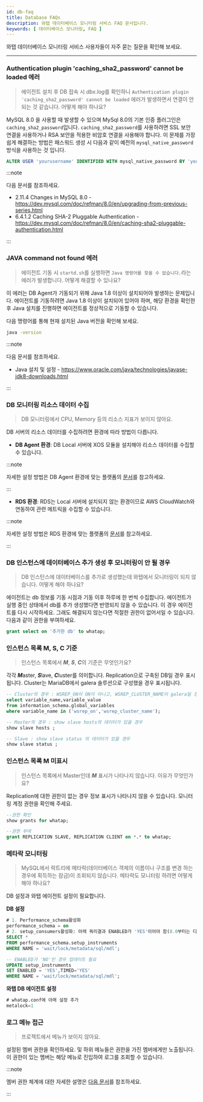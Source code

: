 ```yaml
---
id: db-faq
title: Database FAQs
description: 와탭 데이터베이스 모니터링 서비스 FAQ 문서입니다.
keywords: [ 데이터베이스 모니터링, FAQ ]
---
```


와탭 데이터베이스 모니터링 서비스 사용자들이 자주 묻는 질문을 확인해 보세요. 

---

<div className='faqs'>

### Authentication plugin 'caching_sha2_password' cannot be loaded 에러

> 에이전트 설치 후 DB 접속 시 *dbx.log*를 확인하니 `Authentication plugin 'caching_sha2_password' cannot be loaded` 에러가 발생하면서 연결이 안 되는 것 같습니다. 어떻게 해야 하나요?

MySQL 8.0 을 사용할 때 발생할 수 있으며 MySql 8.0의 기본 인증 플러그인은 `caching_sha2_password`입니다. `caching_sha2_password`를 사용하려면 SSL 보안 연결을 사용하거나 RSA 보안을 적용한 비암호 연결을 사용해야 합니다. 이 문제를 가장 쉽게 해결하는 방법은 패스워드 생성 시 다음과 같이 예전의 `mysql_native_password` 방식을 사용하는 것 입니다.

```sql
ALTER USER 'yourusername' IDENTIFIED WITH mysql_native_password BY 'youpassword';
```

:::note

다음 문서를 참조하세요.
* 2.11.4 Changes in MySQL 8.0 - https://dev.mysql.com/doc/refman/8.0/en/upgrading-from-previous-series.html
* 6.4.1.2 Caching SHA-2 Pluggable Authentication - https://dev.mysql.com/doc/refman/8.0/en/caching-sha2-pluggable-authentication.html

:::

### JAVA command not found 에러

> 에이전트 기동 시 `startd.sh`를 실행하면 `Java 명령어를 찾을 수 없습니다.`라는 에러가 발생합니다. 어떻게 해결할 수 있나요?

이 에러는 DB Agent가 기동되기 위해 Java 1.8 이상이 설치되어야 발생하는 문제입니다. 에이전트를 기동하려면 Java 1.8 이상이 설치되어 있어야 하며, 해당 환경을 확인한 후 Java 설치를 진행하면 에이전트를 정상적으로 기동할 수 있습니다.

다음 명령어를 통해 현재 설치된 Java 버전을 확인해 보세요. 

```bash 
java -version
```

:::note 

다음 문서를 참조하세요. 
* Java 설치 및 설정 - https://www.oracle.com/java/technologies/javase-jdk8-downloads.html

:::

### DB 모니터링 리소스 데이터 수집

> DB 모니터링에서 CPU, Memory 등의 리소스 지표가 보이지 않아요.

DB 서버의 리소스 데이터를 수집하려면 환경에 따라 방법이 다릅니다.

* **DB Agent 환경**: DB Local 서버에 XOS 모듈을 설치해야 리소스 데이터를 수집할 수 있습니다. 

:::note 

자세한 설정 방법은 DB Agent 환경에 맞는 플랫폼의 [문서](https://docs.whatap.io/search?whatap%5Bquery%5D=XOS%20%EC%97%90%EC%9D%B4%EC%A0%84%ED%8A%B8%20%EC%84%A4%EC%A0%95)를 참고하세요.

:::

* **RDS 환경**: RDS는 Local 서버에 설치되지 않는 환경이므로 AWS CloudWatch와 연동하여 관련 메트릭을 수집할 수 있습니다. 

:::note 

자세한 설정 방법은 RDS 환경에 맞는 플랫폼의 [문서](https://docs.whatap.io/search?whatap%5Bquery%5D=RDS%20CloudWatch)를 참고하세요.

:::

### DB 인스턴스에 데이터베이스 추가 생성 후 모니터링이 안 될 경우

> DB 인스턴스에 데이터베이스를 추가로 생성했는데 와탭에서 모니터링이 되지 않습니다. 어떻게 해야 하나요?

에이전트는 db 정보를 기동 시점과 기동 이후 하루에 한 번씩 수집합니다. 에이전트가 실행 중인 상태에서 db를 추가 생성했다면 반영되지 않을 수 있습니다. 이 경우 에이전트를 다시 시작하세요. 그래도 해결되지 않는다면 적절한 권한이 없어서일 수 있습니다. 다음과 같이 권한을 부여하세요.

```sql
grant select on '추가한 db' to whatap;
```

### 인스턴스 목록 M, S, C 기준

> 인스턴스 목록에서 ***M***, ***S***, ***C***의 기준은 무엇인가요?

각각 ***M***aster, ***S***lave, ***C***luster를 의미합니다. Replication으로 구축된 DB일 경우 표시됩니다. Cluster는 MariaDB에서 galera 솔루션으로 구성했을 경우 표시됩니다. 

```sql
-- Cluster의 경우 : WSREP_ON이 ON이 아니고, WSREP_CLUSTER_NAME이 galera일 경우
select variable_name,variable_value 
from information_schema.global_variables 
where variable_name in ('wsrep_on','wsrep_cluster_name');

-- Master의 경우 : show slave hosts의 데이터가 있을 경우
show slave hosts ;

-- Slave : show slave status 의 데이터가 있을 경우
show slave status ;
```

### 인스턴스 목록 M 미표시

> 인스턴스 목록에서 Master인데 ***M*** 표시가 나타나지 않습니다. 이유가 무엇인가요?

Replication에 대한 권한이 없는 경우 정보 표시가 나타나지 않을 수 있습니다. 모니터링 계정 권한을 확인해 주세요. 

```sql
--권한 확인
show grants for whatap;

--권한 부여
grant REPLICATION SLAVE, REPLICATION CLIENT on *.* to whatap;
```

### 메타락 모니터링

> MySQL에서 락트리에 메타락(데이터베이스 객체의 이름이나 구조를 변경 하는 경우에 획득하는 잠금)이 조회되지 않습니다. 메타락도 모니터링 하려면 어떻게 해야 하나요?

DB 설정과 와탭 에이전트 설정이 필요합니다.

**DB 설정**

```sql
# 1. Performance_schema활성화
performance_schema = on
# 2. setup_consumers활성화: 아래 쿼리결과 ENABLED가 'YES'이어야 함(8.0부터는 디폴트 YES임)
SELECT *
FROM performance_schema.setup_instruments
WHERE NAME = 'wait/lock/metadata/sql/mdl'; 

-- ENABLED가 'NO'인 경우 업데이트 필요
UPDATE setup_instruments 
SET ENABLED = 'YES',TIMED='YES' 
WHERE NAME = 'wait/lock/metadata/sql/mdl';
```

**와탭 DB 에이전트 설정**

```sql
# whatap.conf에 아래 설정 추가
metalock=1
```

### 로그 메뉴 접근

> 프로젝트에서 <Cmdname sid="side_log" className="uitext" /> 메뉴가 보이지 않아요.

설정된 멤버 권한을 확인하세요. <Cmdname sid="side_log" className="uitext" /> 및 하위 메뉴들은 <Cmdname sid="log_read" className="b600" /> 권한을 가진 멤버에게만 노출됩니다. 이 권한이 있는 멤버는 해당 메뉴로 진입하여 로그를 조회할 수 있습니다.

:::note

멤버 권한 체계에 대한 자세한 설명은 [다음 문서](../project/project-structure#project-auth)를 참조하세요.

:::

</div>
